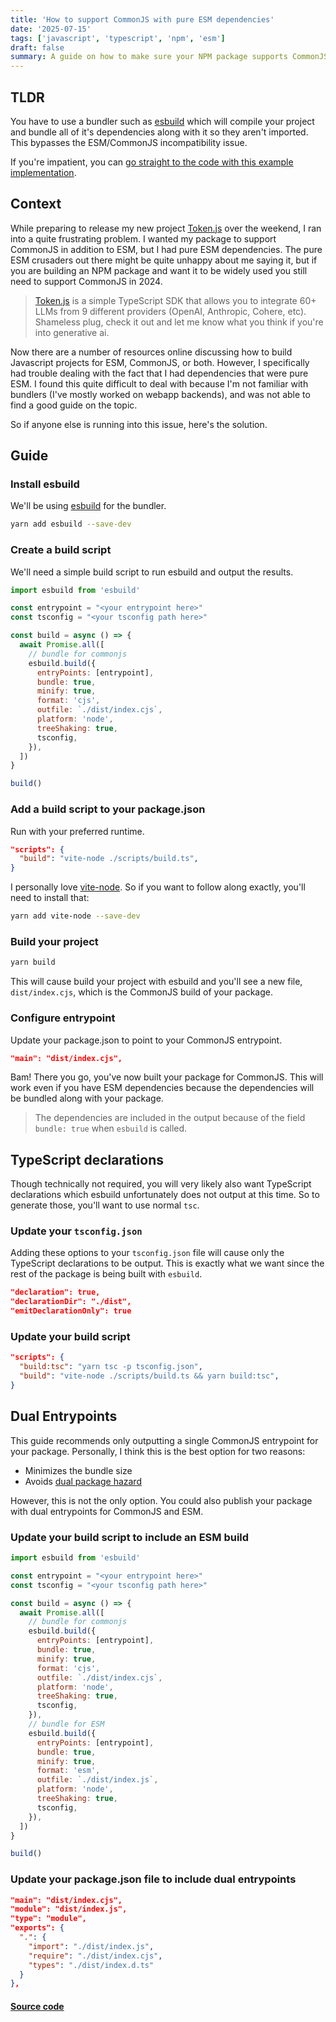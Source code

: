 ```yaml
---
title: 'How to support CommonJS with pure ESM dependencies'
date: '2025-07-15'
tags: ['javascript', 'typescript', 'npm', 'esm']
draft: false
summary: A guide on how to make sure your NPM package supports CommonJS even if you have dependencies that are pure ESM.
---
```


## TLDR
You have to use a bundler such as [esbuild](https://esbuild.github.io/) which will compile your project and bundle all of it's dependencies along with it so they aren't imported. This bypasses the ESM/CommonJS incompatibility issue.

If you're impatient, you can [go straight to the code with this example implementation](https://github.com/RPate97/esm-commonjs-support).

## Context 
While preparing to release my new project [Token.js](https://github.com/token-js/token.js) over the weekend, I ran into a quite frustrating problem. I wanted my package to support CommonJS in addition to ESM, but I had pure ESM dependencies. The pure ESM crusaders out there might be quite unhappy about me saying it, but if you are building an NPM package and want it to be widely used you still need to support CommonJS in 2024.

> [Token.js](https://github.com/token-js/token.js) is a simple TypeScript SDK that allows you to integrate 60+ LLMs from 9 different providers (OpenAI, Anthropic, Cohere, etc). Shameless plug, check it out and let me know what you think if you're into generative ai.

Now there are a number of resources online discussing how to build Javascript projects for ESM, CommonJS, or both. However, I specifically had trouble dealing with the fact that I had dependencies that were pure ESM. I found this quite difficult to deal with because I'm not familiar with bundlers (I've mostly worked on webapp backends), and was not able to find a good guide on the topic.

So if anyone else is running into this issue, here's the solution.

## Guide

### Install esbuild
We'll be using [esbuild](https://stackoverflow.com/questions/74937600/how-to-support-es-modules-and-commonjs-modules-at-the-same-time) for the bundler. 
```bash
yarn add esbuild --save-dev
```

### Create a build script
We'll need a simple build script to run esbuild and output the results.
```JavaScript
import esbuild from 'esbuild'

const entrypoint = "<your entrypoint here>"
const tsconfig = "<your tsconfig path here>"

const build = async () => {
  await Promise.all([
    // bundle for commonjs
    esbuild.build({
      entryPoints: [entrypoint],
      bundle: true,
      minify: true,
      format: 'cjs',
      outfile: `./dist/index.cjs`,
      platform: 'node',
      treeShaking: true,
      tsconfig,
    }),
  ])
}

build()
```

### Add a build script to your package.json
Run with your preferred runtime.
```json
"scripts": {
  "build": "vite-node ./scripts/build.ts",
}
```

I personally love [vite-node](https://www.npmjs.com/package/vite-node). So if you want to follow along exactly, you'll need to install that:
```bash
yarn add vite-node --save-dev
```

### Build your project
```bash
yarn build
```

This will cause build your project with esbuild and you'll see a new file, `dist/index.cjs`, which is the CommonJS build of your package.

### Configure entrypoint

Update your package.json to point to your CommonJS entrypoint.
```json
"main": "dist/index.cjs",
```

Bam! There you go, you've now built your package for CommonJS. This will work even if you have ESM dependencies because the dependencies will be bundled
along with your package.

> The dependencies are included in the output because of the field `bundle: true` when `esbuild` is called.

## TypeScript declarations
Though technically not required, you will very likely also want TypeScript declarations which esbuild unfortunately does not output at this time. So to generate
those, you'll want to use normal `tsc`.

### Update your `tsconfig.json`

Adding these options to your `tsconfig.json` file will cause only the TypeScript declarations to be output. This is exactly what we want since the rest of the package
is being built with `esbuild`. 
```json
"declaration": true,
"declarationDir": "./dist",
"emitDeclarationOnly": true
```

### Update your build script
```json
"scripts": {
  "build:tsc": "yarn tsc -p tsconfig.json",
  "build": "vite-node ./scripts/build.ts && yarn build:tsc",
}
```

## Dual Entrypoints
This guide recommends only outputting a single CommonJS entrypoint for your package. Personally, I think this is the best option for two reasons:
- Minimizes the bundle size
- Avoids [dual package hazard](https://nodejs.org/api/packages.html#dual-package-hazard)

However, this is not the only option. You could also publish your package with dual entrypoints for CommonJS and ESM. 

### Update your build script to include an ESM build
```JavaScript
import esbuild from 'esbuild'

const entrypoint = "<your entrypoint here>"
const tsconfig = "<your tsconfig path here>"

const build = async () => {
  await Promise.all([
    // bundle for commonjs
    esbuild.build({
      entryPoints: [entrypoint],
      bundle: true,
      minify: true,
      format: 'cjs',
      outfile: `./dist/index.cjs`,
      platform: 'node',
      treeShaking: true,
      tsconfig,
    }),
    // bundle for ESM
    esbuild.build({
      entryPoints: [entrypoint],
      bundle: true,
      minify: true,
      format: 'esm',
      outfile: `./dist/index.js`,
      platform: 'node',
      treeShaking: true,
      tsconfig,
    }),
  ])
}

build()
```

### Update your package.json file to include dual entrypoints
```json
"main": "dist/index.cjs",
"module": "dist/index.js",
"type": "module",
"exports": {
  ".": {
    "import": "./dist/index.js",
    "require": "./dist/index.cjs",
    "types": "./dist/index.d.ts"
  }
},
```

#### [Source code](https://github.com/RPate97/esm-commonjs-support)